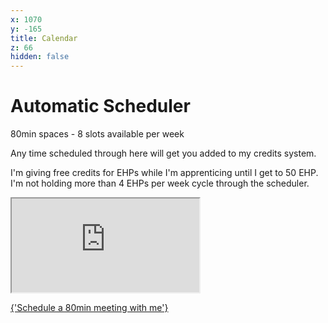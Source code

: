 ```yaml
---
x: 1070
y: -165
title: Calendar
z: 66
hidden: false
---
```


# Automatic Scheduler

80min spaces - 8 slots available per week

Any time scheduled through here will get you added to my credits system.

I'm giving free credits for EHPs while I'm apprenticing until I get to 50 EHP. I'm not holding more than 4 EHPs per week cycle through the scheduler.

<div class="relative h-830px -ml-4 w-[calc(100%_+_2rem)] overflow-hidden">
  <div class="bg-gradient-to-b from-gray-100 to-white h4 w-full absolute top-0 left-0"></div>
  <div class="bg-gradient-to-t from-gray-100 to-white h4 w-full absolute bottom-0 left-0"></div>
  <iframe class="-mt-210px w-full bg-white h-1350px" src="https://calendar.google.com/calendar/appointments/schedules/AcZssZ2tgIePrDUyx96Tul_n7ZK7PkQgIi760ZZr2h1_FfFRxIHkhd8xNCDxQQkHFUmd6aiLdWf_ZVhq?gv=true"></iframe>
</div>

<a class="bg-yellow-500 bg-gradient-to-b from-white/5 to-white/0 hover:(from-white/20 to-white/10) b-b-1.5 b-b-yellow-600 b-t-0.5 b-t-white shadow-sm text-shadow-[0_1px_0_#0002] text-white! no-underline! rounded-md text-base w-full block text-center mt2 px2 py1" href="https://calendar.google.com/calendar/appointments/schedules/AcZssZ2tgIePrDUyx96Tul_n7ZK7PkQgIi760ZZr2h1_FfFRxIHkhd8xNCDxQQkHFUmd6aiLdWf_ZVhq?gv=true" target="_blank">{'Schedule a 80min meeting with me'}</a>